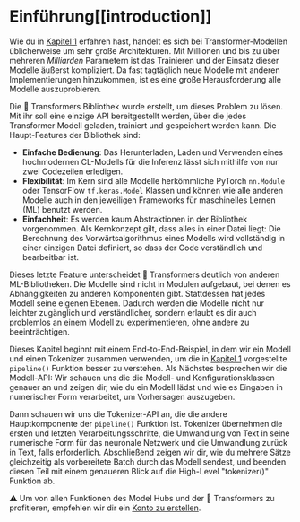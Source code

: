 # Einführung[[introduction]]

<CourseFloatingBanner
    chapter={2}
    classNames="absolute z-10 right-0 top-0"
/>

Wie du in [Kapitel 1](/course/chapter1) erfahren hast, handelt es sich bei Transformer-Modellen üblicherweise um sehr große Architekturen. Mit Millionen und bis zu über mehreren *Milliarden* Parametern ist das Trainieren und der Einsatz dieser Modelle äußerst kompliziert. Da fast tagtäglich neue Modelle mit anderen Implementierungen hinzukommen, ist es eine große Herausforderung alle Modelle auszuprobieren.

Die 🤗 Transformers Bibliothek wurde erstellt, um dieses Problem zu lösen. Mit ihr soll eine einzige API bereitgestellt werden, über die jedes Transformer Modell geladen, trainiert und gespeichert werden kann. Die Haupt-Features der Bibliothek sind:

- **Einfache Bedienung**: Das Herunterladen, Laden und Verwenden eines hochmodernen CL-Modells für die Inferenz lässt sich mithilfe von nur zwei Codezeilen erledigen.
- **Flexibilität**: Im Kern sind alle Modelle herkömmliche PyTorch `nn.Module` oder TensorFlow `tf.keras.Model` Klassen und können wie alle anderen Modelle auch in den jeweiligen Frameworks für maschinelles Lernen (ML) benutzt werden.
- **Einfachheit**: Es werden kaum Abstraktionen in der Bibliothek vorgenommen. Als Kernkonzept gilt, dass alles in einer Datei liegt: Die Berechnung des Vorwärtsalgorithmus eines Modells wird vollständig in einer einzigen Datei definiert, so dass der Code verständlich und bearbeitbar ist.

Dieses letzte Feature unterscheidet 🤗 Transformers deutlich von anderen ML-Bibliotheken. Die Modelle sind nicht in Modulen aufgebaut, bei denen es Abhängigkeiten zu anderen Komponenten gibt. Stattdessen hat jedes Modell seine eigenen Ebenen. Dadurch werden die Modelle nicht nur leichter zugänglich und verständlicher, sondern erlaubt es dir auch problemlos an einem Modell zu experimentieren, ohne andere zu beeinträchtigen.

Dieses Kapitel beginnt mit einem End-to-End-Beispiel, in dem wir ein Modell und einen Tokenizer zusammen verwenden, um die in [Kapitel 1](/course/chapter1) vorgestellte `pipeline()` Funktion besser zu verstehen. Als Nächstes besprechen wir die Modell-API: Wir schauen uns die die Modell- und Konfigurationsklassen genauer an und zeigen dir, wie du ein Modell lädst und wie es Eingaben in numerischer Form verarbeitet, um Vorhersagen auszugeben.

Dann schauen wir uns die Tokenizer-API an, die die andere Hauptkomponente der `pipeline()` Funktion ist. Tokenizer übernehmen die ersten und letzten Verarbeitungsschritte, die Umwandlung von Text in seine numerische Form für das neuronale Netzwerk und die Umwandlung zurück in Text, falls erforderlich. Abschließend zeigen wir dir, wie du mehrere Sätze gleichzeitig als vorbereitete Batch durch das Modell sendest, und beenden diesen Teil mit einem genaueren Blick auf die High-Level "tokenizer()" Funktion ab.

<Tip>
⚠️ Um von allen Funktionen des Model Hubs und der 🤗 Transformers zu profitieren, empfehlen wir dir ein <a href="https://huggingface.co/join">Konto zu erstellen</a>.
</Tip>
